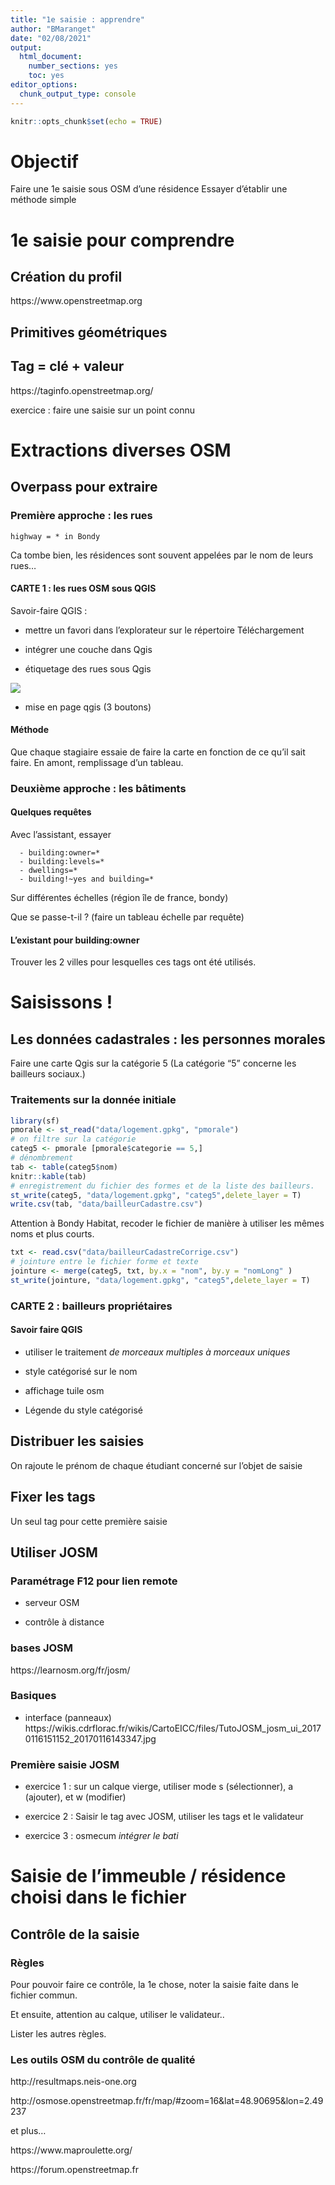 ```yaml
---
title: "1e saisie : apprendre"
author: "BMaranget"
date: "02/08/2021"
output: 
  html_document: 
    number_sections: yes
    toc: yes
editor_options: 
  chunk_output_type: console
---
```


```r
knitr::opts_chunk$set(echo = TRUE)
```


# Objectif

Faire une 1e saisie sous OSM d'une résidence
Essayer d'établir une méthode simple

# 1e saisie pour comprendre

## Création du profil

https://www.openstreetmap.org

## Primitives géométriques

## Tag = clé + valeur

https://taginfo.openstreetmap.org/

exercice : faire une saisie sur un point connu

# Extractions diverses OSM

## Overpass pour extraire

### Première approche : les rues


```
highway = * in Bondy
```

Ca tombe bien, les résidences sont souvent appelées par le nom de leurs rues...


#### CARTE 1 : les rues OSM sous QGIS

Savoir-faire QGIS : 

- mettre un favori dans l'explorateur sur le répertoire Téléchargement

- intégrer une couche dans Qgis

- étiquetage des rues sous Qgis

![](img/rue.png)


- mise en page qgis (3 boutons)

#### Méthode

Que chaque stagiaire essaie de faire la carte en fonction de ce qu'il sait faire.
En amont, remplissage d'un tableau.


### Deuxième approche : les bâtiments


#### Quelques requêtes

Avec l'assistant, essayer 


```
  - building:owner=*
  - building:levels=*
  - dwellings=*
  - building!~yes and building=*
```
  
Sur différentes échelles (région île de france, bondy)

Que se passe-t-il ? (faire un tableau échelle par requête)



#### L'existant pour building:owner

Trouver les 2 villes pour lesquelles ces tags ont été utilisés.

# Saisissons !

## Les données cadastrales : les personnes morales

Faire une carte Qgis sur la catégorie 5 (La catégorie "5" concerne les bailleurs sociaux.)

### Traitements sur la donnée initiale

```r
library(sf)
pmorale <- st_read("data/logement.gpkg", "pmorale")
# on filtre sur la catégorie
categ5 <- pmorale [pmorale$categorie == 5,]
# dénombrement
tab <- table(categ5$nom)
knitr::kable(tab)
# enregistrement du fichier des formes et de la liste des bailleurs.
st_write(categ5, "data/logement.gpkg", "categ5",delete_layer = T)
write.csv(tab, "data/bailleurCadastre.csv")
```

Attention à Bondy Habitat, recoder le fichier de manière à utiliser les mêmes noms et plus courts.

```r
txt <- read.csv("data/bailleurCadastreCorrige.csv")
# jointure entre le fichier forme et texte
jointure <- merge(categ5, txt, by.x = "nom", by.y = "nomLong" )
st_write(jointure, "data/logement.gpkg", "categ5",delete_layer = T)
```


### CARTE 2 : bailleurs propriétaires

#### Savoir faire QGIS


- utiliser le traitement *de morceaux multiples à morceaux uniques*

- style catégorisé sur le nom

- affichage tuile osm

- Légende du style catégorisé

## Distribuer les saisies

On rajoute le prénom de chaque étudiant concerné sur l'objet de saisie


## Fixer les tags

Un seul tag pour cette première saisie

## Utiliser JOSM


### Paramétrage F12 pour lien remote

- serveur OSM

- contrôle à distance




### bases JOSM

https://learnosm.org/fr/josm/



### Basiques

* interface (panneaux)
https://wikis.cdrflorac.fr/wikis/CartoEICC/files/TutoJOSM_josm_ui_20170116151152_20170116143347.jpg


### Première saisie JOSM

- exercice 1 : sur un calque vierge, utiliser mode s (sélectionner), a (ajouter), et w (modifier)

- exercice 2 : Saisir le tag avec JOSM, utiliser les tags et le validateur

- exercice 3 : osmecum *intégrer le bati*


# Saisie de l'immeuble / résidence choisi dans le fichier

## Contrôle de la saisie

### Règles

Pour pouvoir faire ce contrôle, la 1e chose, noter la saisie faite dans le fichier commun.

Et ensuite, attention au calque, utiliser le validateur..

Lister les autres règles.

### Les outils OSM du contrôle de qualité

http://resultmaps.neis-one.org

http://osmose.openstreetmap.fr/fr/map/#zoom=16&lat=48.90695&lon=2.49237

et plus...

https://www.maproulette.org/

https://forum.openstreetmap.fr










